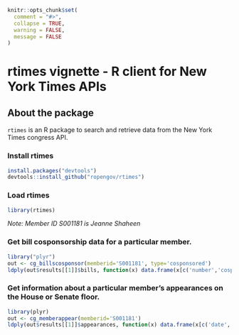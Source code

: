 <!--
%\VignetteEngine{knitr::knitr}
%\VignetteIndexEntry{rtimes vignette}
-->

```r
knitr::opts_chunk$set(
  comment = "#>",
  collapse = TRUE,
  warning = FALSE, 
  message = FALSE
)
```

rtimes vignette - R client for New York Times APIs
======

## About the package

`rtimes` is an R package to search and retrieve data from the New York Times congress API. 


### Install rtimes

```r
install.packages("devtools")
devtools::install_github("ropengov/rtimes")
```

### Load rtimes

```r
library(rtimes)
```

_Note: Member ID S001181 is Jeanne Shaheen_

### Get bill cosponsorship data for a particular member.

```r
library("plyr")
out <- cg_billscosponsor(memberid='S001181', type='cosponsored')
ldply(out$results[[1]]$bills, function(x) data.frame(x[c('number','cosponsors')]))
```

### Get information about a particular member's appearances on the House or Senate floor.

```r
library(plyr)
out <- cg_memberappear(memberid='S001181')
ldply(out$results[[1]]$appearances, function(x) data.frame(x[c('date','title')]))
```
